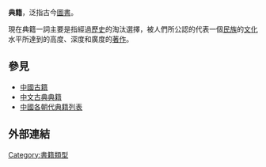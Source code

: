 '''典籍'''，泛指古今[[圖書|圖書]]。

現在典籍一詞主要是指經過[[歷史|歷史]]的淘汰選擇，被人們所公認的代表一個[[民族|民族]]的[[文化|文化]]水平所達到的高度、深度和廣度的[[作品|著作]]。

==參見==
*[[中國古籍|中國古籍]]
*[[中文古典典籍|中文古典典籍]]
*[[中國各朝代典籍列表|中國各朝代典籍列表]]

==外部連結==
{{Wikisource further reading}}

[[Category:書籍類型|Category:書籍類型]]